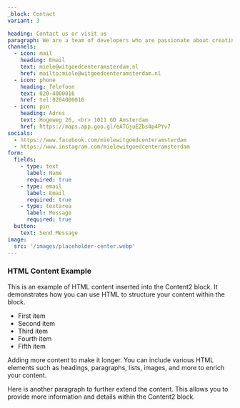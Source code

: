 ```yaml
---
_block: Contact
variant: 3

heading: Contact us or visit us
paragraph: We are a team of developers who are passionate about creating beautiful websites.
channels:
  - icon: mail
    heading: Email
    text: miele@witgoedcenteramsterdam.nl
    href: mailto:miele@witgoedcenteramsterdam.nl
  - icon: phone
    heading: Telefoon
    text: 020-4000016
    href: tel:0204000016
  - icon: pin
    heading: Adres
    text: Hogeweg 26, <br> 1011 GD Amsterdam
    href: https://maps.app.goo.gl/eATGjuEZbs4p4PYv7
socials:
  - https://www.facebook.com/mielewitgoedcenteramsterdam
  - https://www.instagram.com/mielewitgoedcenteramsterdam
form:
  fields:
    - type: text
      label: Name
      required: true
    - type: email
      label: Email
      required: true
    - type: textarea
      label: Message
      required: true
  button:
    text: Send Message
image:
  src: '/images/placeholder-center.webp'
---
```


### HTML Content Example

This is an example of HTML content inserted into the Content2 block. It demonstrates how you can use HTML to structure your content within the block.

- First item
- Second item
- Third item
- Fourth item
- Fifth item

Adding more content to make it longer. You can include various HTML elements such as headings, paragraphs, lists, images, and more to enrich your content.

Here is another paragraph to further extend the content. This allows you to provide more information and details within the Content2 block.
